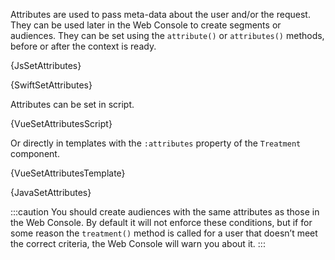 




Attributes are used to pass meta-data about the user and/or the request. They
can be used later in the Web Console to create segments or audiences. They can
be set using the `attribute()` or `attributes()` methods, before or after the
context is ready.

<Tabs groupId="language">

<TabItem value="js" label="Javascript">

<CodeBlock language="js">{JsSetAttributes}</CodeBlock>

</TabItem>

<TabItem value="swift" label="Swift">

<CodeBlock language="swift">{SwiftSetAttributes}</CodeBlock>

</TabItem>

<TabItem value="vue" label="Vue2">

Attributes can be set in script.

<CodeBlock language="js">{VueSetAttributesScript}</CodeBlock>

Or directly in templates with the `:attributes` property of the `Treatment`
component.

<CodeBlock language="html">{VueSetAttributesTemplate}</CodeBlock>

</TabItem>

<TabItem value="java" label="Java">

<CodeBlock language="java">{JavaSetAttributes}</CodeBlock>

</TabItem>

</Tabs>

:::caution
You should create audiences with the same attributes as those in the Web Console.
By default it will not enforce these conditions, but if for some reason the
`treatment()` method is called for a user that doesn’t meet the correct criteria, the
Web Console will warn you about it.
:::
